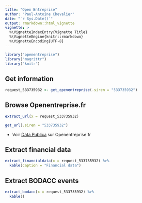 ```yaml
---
title: "Open Entreprise"
author: "Paul-Antoine Chevalier"
date: "`r Sys.Date()`"
output: rmarkdown::html_vignette
vignette: >
  %\VignetteIndexEntry{Vignette Title}
  %\VignetteEngine{knitr::rmarkdown}
  %\VignetteEncoding{UTF-8}
---
```


```r
library("openentreprise")
library("magrittr")
library("knitr")
```

## Get information

```r
request_533735932 <- get_openentreprise(.siren = "533735932") 
```

## Browse Openentreprise.fr

```r
extract_url(x = request_533735932)
```

```r
get_url(.siren = "533735932")
```

- Voir [Data Publica](`r get_url(.siren = "533735932")`) sur Openentreprise.fr

## Extract financial data

```r
extract_financialdata(x = request_533735932) %>% 
  kable(caption = "Financial data")
```

## Extract BODACC events

```r
extract_bodacc(x = request_533735932) %>% 
  kable()
```


